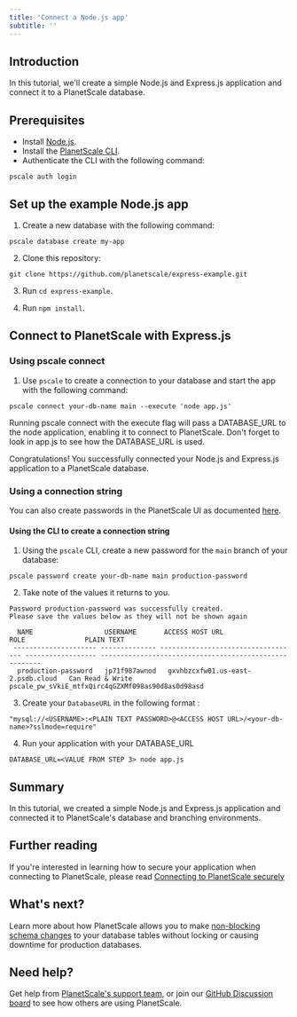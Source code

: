 ```yaml
---
title: 'Connect a Node.js app'
subtitle: ''
---
```


## Introduction

In this tutorial, we'll create a simple Node.js and Express.js application and connect it to a PlanetScale database.

## Prerequisites

- Install [Node.js](https://nodejs.org/en/download/).
- Install the [PlanetScale CLI](https://github.com/planetscale/cli).
- Authenticate the CLI with the following command:

```
pscale auth login
```

## Set up the example Node.js app

1. Create a new database with the following command:

```
pscale database create my-app
```

2. Clone this repository:

```
git clone https://github.com/planetscale/express-example.git
```

3. Run `cd express-example`.

4. Run `npm install`.

## Connect to PlanetScale with Express.js

### Using pscale connect

1. Use `pscale` to create a connection to your database and start the app with the following command:

```
pscale connect your-db-name main --execute 'node app.js'
```

<InfoBlock type='tip'>
  Running pscale connect with the execute flag will pass a DATABASE_URL to the node application, enabling it to connect
  to PlanetScale. Don't forget to look in app.js to see how the DATABASE_URL is used.
</InfoBlock>

Congratulations! You successfully connected your Node.js and Express.js application to a PlanetScale database.

### Using a connection string

You can also create passwords in the PlanetScale UI as documented [here](/concepts/connection-strings#creating-a-password).

#### Using the CLI to create a connection string

1. Using the `pscale` CLI, create a new password for the `main` branch of your database:

```
pscale password create your-db-name main production-password
```

2. Take note of the values it returns to you.

```
Password production-password was successfully created.
Please save the values below as they will not be shown again

  NAME                  USERNAME       ACCESS HOST URL                     ROLE               PLAIN TEXT
 --------------------- -------------- ----------------------------------- ------------------ -------------------------------------------------------
  production-password   jp71f987awnod   gxvhbzcxfw01.us-east-2.psdb.cloud   Can Read & Write   pscale_pw_sVkiE_mtfxQirc4qGZXMf098as90d8as0d98asd
```

3. Create your `DatabaseURL` in the following format :

```
"mysql://<USERNAME>:<PLAIN TEXT PASSWORD>@<ACCESS HOST URL>/<your-db-name>?sslmode=require"
```

4. Run your application with your DATABASE_URL

```
DATABASE_URL=<VALUE FROM STEP 3> node app.js
```

## Summary

In this tutorial, we created a simple Node.js and Express.js application and connected it to PlanetScale's database and branching environments.

## Further reading

If you're interested in learning how to secure your application when connecting to PlanetScale,
please read [Connecting to PlanetScale securely](/reference/planetscale-security)

## What's next?

Learn more about how PlanetScale allows you to make [non-blocking schema changes](/concepts/nonblocking-schema-changes) to your database tables without locking or causing downtime for production databases.

## Need help?

Get help from [PlanetScale's support team](https://www.planetscale.com/support), or join our [GitHub Discussion board](https://github.com/planetscale/beta/discussions) to see how others are using PlanetScale.
